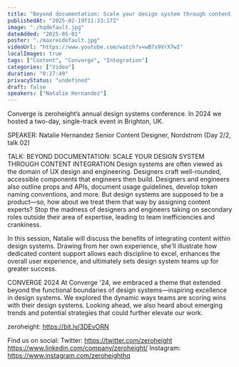 ```yaml
---
title: "Beyond documentation: Scale your design system through content integration - Natalie Hernandez"
publishedAt: "2025-02-19T11:33:17Z"
image: "./hqdefault.jpg"
dateAdded: "2025-05-01"
poster: "./maxresdefault.jpg"
videoUrl: "https://www.youtube.com/watch?v=wB7s9VrX7wI"
localImages: true
tags: ["Content", "Converge", "Integration"]
categories: ["Video"]
duration: "0:27:49"
privacyStatus: "undefined"
draft: false
speakers: ["Natalie Hernandez"]
---
```

Converge is zeroheight’s annual design systems conference. In 2024 we hosted a two-day, single-track event in Brighton, UK. 

SPEAKER: 
Natalie Hernandez
Senior Content Designer, Nordstrom
(Day 2/2, talk 02)

TALK: BEYOND DOCUMENTATION: SCALE YOUR DESIGN SYSTEM THROUGH CONTENT INTEGRATION
Design systems are often viewed as the domain of UX design and engineering. Designers craft well-rounded, accessible components that engineers then build. Designers and engineers also outline props and APIs, document usage guidelines, develop token naming conventions, and more. But design systems are supposed to be a product—so, how about we treat them that way by assigning content experts? Stop the madness of designers and engineers taking on secondary roles outside their area of expertise, leading to team inefficiencies and crankiness.

In this session, Natalie will discuss the benefits of integrating content within design systems. Drawing from her own experience, she’ll illustrate how dedicated content support allows each discipline to excel, enhances the overall user experience, and ultimately sets design system teams up for greater success.


CONVERGE 2024
At Converge '24, we embraced a theme that extended beyond the functional boundaries of design systems—inspiring excellence in design systems. We explored the dynamic ways teams are scoring wins with their design systems. Looking ahead, we also heard about emerging trends and potential strategies that could further elevate our work.

zeroheight: https://bit.ly/3DEvORN

Find us on social:
Twitter: https://twitter.com/zeroheight
https://www.linkedin.com/company/zeroheight/
Instagram: https://www.instagram.com/zeroheighthq
